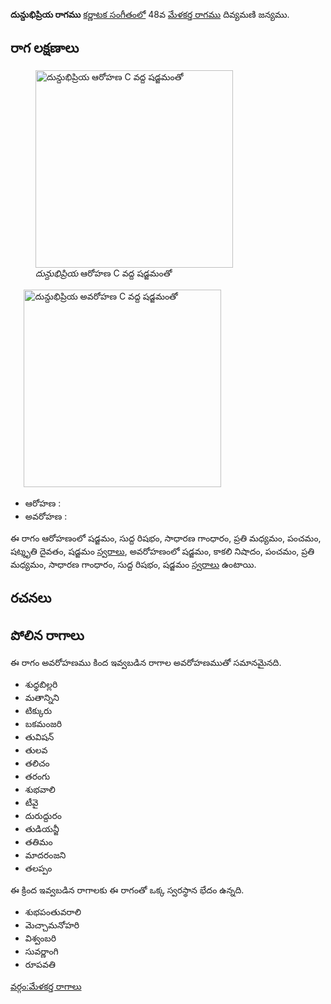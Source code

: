 {{Infobox ragam
	| name          	= దున్దుభిప్రియ
	| synonym	    	= 
	| mela          	= 
	| chakra        	= 
	| janaka        	= 
	| type          	= షడవ
	| arohanam      	= {{svaraC|S|R1|G2|M2|P|D3|S'}} 
	| avarohanam    	= {{svaraC|S'|N3|P|M2|G2|R1|S}}
	| jeeva         	=
	| chhaya        	=
	| nyasa         	=
	| vishesha      	= 
	| equivalent  		= 
}}
{{కర్ణాటక సంగీత రాగాలు}}
'''దున్దుభిప్రియ రాగము''' [[కర్ణాటక సంగీతం]]లో 48వ [[మేళకర్త రాగము]] దివ్యమణి జన్యము. 


==రాగ లక్షణాలు==
[[Image:dundubhipriya_ar_kb2wiki.png|thumb|right|316px|''దున్దుభిప్రియ'' ఆరోహణ C వద్ద షడ్జమంతో]]
	[[Image:dundubhipriya_av_kb2wiki.png|thumb|right|316px|''దున్దుభిప్రియ'' అవరోహణ C వద్ద షడ్జమంతో]]

* ఆరోహణ : {{svaraC|S|R1|G2|M2|P|D3|S'}} 
* అవరోహణ : {{svaraC|S'|N3|P|M2|G2|R1|S}}

ఈ రాగం ఆరోహణంలో షడ్జమం, సుద్ద  రిషభం, సాధారణ  గాంధారం, ప్రతి మధ్యమం, పంచమం, షట్శృతి దైవతం, షడ్జమం [[స్వరాలు]], అవరోహణంలో షడ్జమం, కాకలి  నిషాదం, పంచమం, ప్రతి మధ్యమం, సాధారణ  గాంధారం, సుద్ద  రిషభం, షడ్జమం [[స్వరాలు]] ఉంటాయి.

==రచనలు==



==పోలిన రాగాలు==
ఈ రాగం అవరోహణము కింద ఇవ్వబడిన రాగాల అవరోహణముతో సమానమైనది.
* శుధ్ధబిల్లరి
* మతాన్నిని
*  టిక్కురు
* బకమంజరి
* తువిషన్
* తులవ
* తలిచం
* తరంగు
* శుభవాలి
* టీవై
* దురుద్దురం
*  తుడియన్జీ
* తతిమం
* మాదరంజని
* తలప్పం

ఈ క్రింద ఇవ్వబడిన రాగాలకు ఈ రాగంతో ఒక్క స్వరస్థాన భేదం ఉన్నది.
* శుభపంతువరాలి
* మెచ్చామనోహరి
* విశ్వంబరి
* సువర్ణాంగి
* రూపవతి



[[వర్గం:మేళకర్త రాగాలు]]